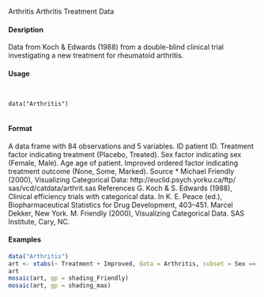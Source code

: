 
Arthritis Arthritis Treatment Data

#### Desription

Data from Koch \& Edwards (1988) from a double-blind clinical trial investigating a new treatment
for rheumatoid arthritis.

#### Usage
<pre><code>

data("Arthritis")

</code></pre>
#### Format 

A data frame with 84 observations and 5 variables.
ID patient ID.
Treatment factor indicating treatment (Placebo, Treated).
Sex factor indicating sex (Female, Male).
Age age of patient.
Improved ordered factor indicating treatment outcome (None, Some, Marked).
Source
* Michael Friendly (2000), Visualizing Categorical Data: http://euclid.psych.yorku.ca/ftp/
sas/vcd/catdata/arthrit.sas
References
G. Koch \& S. Edwards (1988), Clinical efficiency trials with categorical data. In K. E. Peace (ed.),
Biopharmaceutical Statistics for Drug Development, 403–451. Marcel Dekker, New York.
M. Friendly (2000), Visualizing Categorical Data. SAS Institute, Cary, NC.

#### Examples
```r

data("Arthritis")
art <- xtabs(~ Treatment + Improved, data = Arthritis, subset = Sex == "Female")
art
mosaic(art, gp = shading_Friendly)
mosaic(art, gp = shading_max)
```
